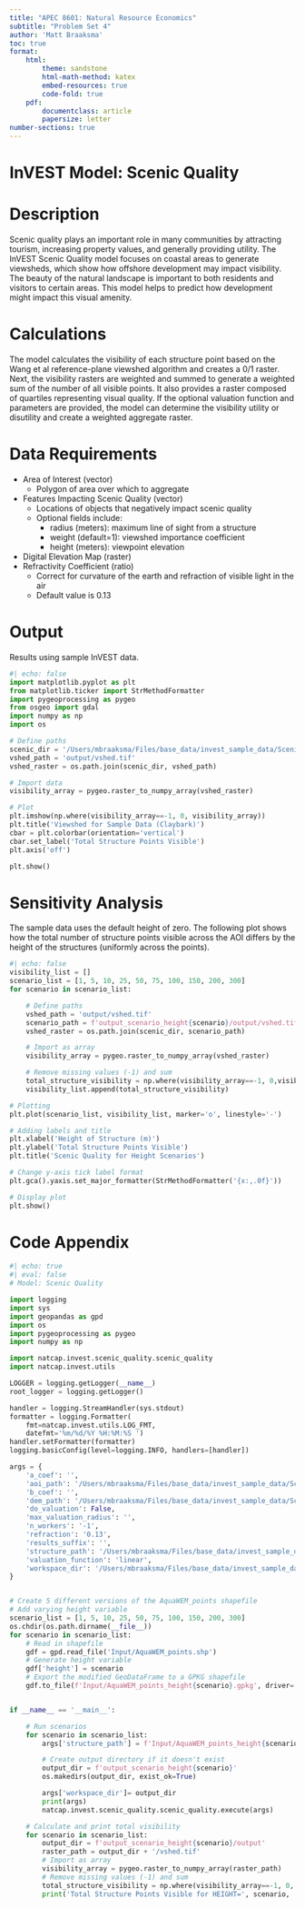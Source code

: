 ```yaml
---
title: "APEC 8601: Natural Resource Economics"
subtitle: "Problem Set 4"
author: 'Matt Braaksma'
toc: true
format: 
    html:
        theme: sandstone
        html-math-method: katex
        embed-resources: true
        code-fold: true
    pdf:  
        documentclass: article
        papersize: letter
number-sections: true
---
```


# InVEST Model: Scenic Quality {.unnumbered}

# Description

Scenic quality plays an important role in many communities by attracting tourism, increasing property values, and generally providing utility. The InVEST Scenic Quality model focuses on coastal areas to generate viewsheds, which show how offshore development may impact visibility. The beauty of the natural landscape is important to both residents and visitors to certain areas. This model helps to predict how development might impact this visual amenity. 

# Calculations

The model calculates the visibility of each structure point based on the Wang et al reference-plane viewshed algorithm and creates a 0/1 raster. Next, the visibility rasters are weighted and summed to generate a weighted sum of the number of all visible points. It also provides a raster composed of quartiles representing visual quality. If the optional valuation function and parameters are provided, the model can determine the visibility utility or disutility and create a weighted aggregate raster. 

# Data Requirements

- Area of Interest (vector)
    - Polygon of area over which to aggregate
- Features Impacting Scenic Quality (vector)
    - Locations of objects that negatively impact scenic quality
    - Optional fields include:
        - radius (meters): maximum line of sight from a structure
        - weight (default=1): viewshed importance coefficient
        - height (meters): viewpoint elevation
- Digital Elevation Map (raster)
- Refractivity Coefficient (ratio)
    - Correct for curvature of the earth and refraction of visible light in the air
    - Default value is 0.13


# Output

Results using sample InVEST data. 

```python
#| echo: false
import matplotlib.pyplot as plt
from matplotlib.ticker import StrMethodFormatter
import pygeoprocessing as pygeo
from osgeo import gdal
import numpy as np
import os

# Define paths
scenic_dir = '/Users/mbraaksma/Files/base_data/invest_sample_data/ScenicQuality'
vshed_path = 'output/vshed.tif'
vshed_raster = os.path.join(scenic_dir, vshed_path)

# Import data
visibility_array = pygeo.raster_to_numpy_array(vshed_raster)

# Plot
plt.imshow(np.where(visibility_array==-1, 0, visibility_array))
plt.title('Viewshed for Sample Data (Claybark)')
cbar = plt.colorbar(orientation='vertical')
cbar.set_label('Total Structure Points Visible')
plt.axis('off')

plt.show()
```


# Sensitivity Analysis

The sample data uses the default height of zero. The following plot shows how the total number of structure points visible across the AOI differs by the height of the structures (uniformly across the points). 

```python
#| echo: false
visibility_list = []
scenario_list = [1, 5, 10, 25, 50, 75, 100, 150, 200, 300]
for scenario in scenario_list:

    # Define paths
    vshed_path = 'output/vshed.tif'
    scenario_path = f'output_scenario_height{scenario}/output/vshed.tif'
    vshed_raster = os.path.join(scenic_dir, scenario_path)

    # Import as array
    visibility_array = pygeo.raster_to_numpy_array(vshed_raster)

    # Remove missing values (-1) and sum
    total_structure_visibility = np.where(visibility_array==-1, 0,visibility_array).sum() 
    visibility_list.append(total_structure_visibility)

# Plotting
plt.plot(scenario_list, visibility_list, marker='o', linestyle='-')

# Adding labels and title
plt.xlabel('Height of Structure (m)')
plt.ylabel('Total Structure Points Visible')
plt.title('Scenic Quality for Height Scenarios')

# Change y-axis tick label format
plt.gca().yaxis.set_major_formatter(StrMethodFormatter('{x:,.0f}')) 

# Display plot
plt.show()
```


# Code Appendix {-}

```python
#| echo: true
#| eval: false
# Model: Scenic Quality

import logging
import sys
import geopandas as gpd
import os
import pygeoprocessing as pygeo
import numpy as np

import natcap.invest.scenic_quality.scenic_quality
import natcap.invest.utils

LOGGER = logging.getLogger(__name__)
root_logger = logging.getLogger()

handler = logging.StreamHandler(sys.stdout)
formatter = logging.Formatter(
    fmt=natcap.invest.utils.LOG_FMT,
    datefmt='%m/%d/%Y %H:%M:%S ')
handler.setFormatter(formatter)
logging.basicConfig(level=logging.INFO, handlers=[handler])

args = {
    'a_coef': '',
    'aoi_path': '/Users/mbraaksma/Files/base_data/invest_sample_data/ScenicQuality/Input/AOI_WCVI.shp',
    'b_coef': '',
    'dem_path': '/Users/mbraaksma/Files/base_data/invest_sample_data/ScenicQuality/Input/claybark_dem.tif',
    'do_valuation': False,
    'max_valuation_radius': '',
    'n_workers': '-1',
    'refraction': '0.13',
    'results_suffix': '',
    'structure_path': '/Users/mbraaksma/Files/base_data/invest_sample_data/ScenicQuality/Input/AquaWEM_points.shp',
    'valuation_function': 'linear',
    'workspace_dir': '/Users/mbraaksma/Files/base_data/invest_sample_data/ScenicQuality/Output',
}


# Create 5 different versions of the AquaWEM_points shapefile
# Add varying height variable
scenario_list = [1, 5, 10, 25, 50, 75, 100, 150, 200, 300]
os.chdir(os.path.dirname(__file__))
for scenario in scenario_list:
    # Read in shapefile
    gdf = gpd.read_file('Input/AquaWEM_points.shp')
    # Generate height variable
    gdf['height'] = scenario
    # Export the modified GeoDataFrame to a GPKG shapefile
    gdf.to_file(f'Input/AquaWEM_points_height{scenario}.gpkg', driver='GPKG')


if __name__ == '__main__':

    # Run scenarios
    for scenario in scenario_list:
        args['structure_path'] = f'Input/AquaWEM_points_height{scenario}.gpkg'

        # Create output directory if it doesn't exist
        output_dir = f'output_scenario_height{scenario}'
        os.makedirs(output_dir, exist_ok=True)

        args['workspace_dir']= output_dir
        print(args)
        natcap.invest.scenic_quality.scenic_quality.execute(args)

    # Calculate and print total visibility
    for scenario in scenario_list:
        output_dir = f'output_scenario_height{scenario}/output'
        raster_path = output_dir + '/vshed.tif'
        # Import as array
        visibility_array = pygeo.raster_to_numpy_array(raster_path)
        # Remove missing values (-1) and sum
        total_structure_visibility = np.where(visibility_array==-1, 0, visibility_array).sum() 
        print('Total Structure Points Visible for HEIGHT=', scenario, ':', total_structure_visibility)

```